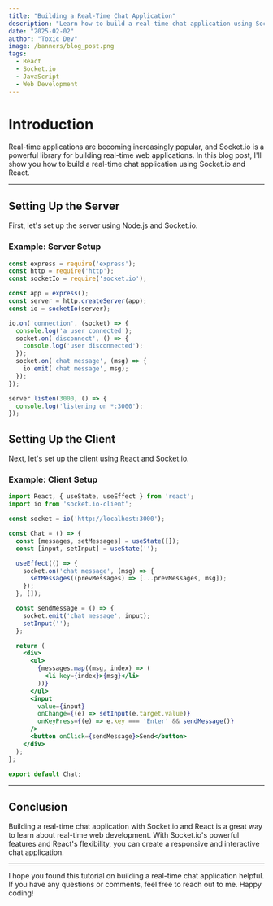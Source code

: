 ```yaml
---
title: "Building a Real-Time Chat Application"
description: "Learn how to build a real-time chat application using Socket.io and React, including setting up the server and client."
date: "2025-02-02"
author: "Toxic Dev"
image: /banners/blog_post.png
tags: 
  - React
  - Socket.io
  - JavaScript
  - Web Development
---
```


# Introduction

Real-time applications are becoming increasingly popular, and Socket.io is a powerful library for building real-time web applications. In this blog post, I'll show you how to build a real-time chat application using Socket.io and React.

---

## Setting Up the Server

First, let's set up the server using Node.js and Socket.io.

### Example: Server Setup

```jsx
const express = require('express');
const http = require('http');
const socketIo = require('socket.io');

const app = express();
const server = http.createServer(app);
const io = socketIo(server);

io.on('connection', (socket) => {
  console.log('a user connected');
  socket.on('disconnect', () => {
    console.log('user disconnected');
  });
  socket.on('chat message', (msg) => {
    io.emit('chat message', msg);
  });
});

server.listen(3000, () => {
  console.log('listening on *:3000');
});
```

## Setting Up the Client
Next, let's set up the client using React and Socket.io.

### Example: Client Setup
```jsx
import React, { useState, useEffect } from 'react';
import io from 'socket.io-client';

const socket = io('http://localhost:3000');

const Chat = () => {
  const [messages, setMessages] = useState([]);
  const [input, setInput] = useState('');

  useEffect(() => {
    socket.on('chat message', (msg) => {
      setMessages((prevMessages) => [...prevMessages, msg]);
    });
  }, []);

  const sendMessage = () => {
    socket.emit('chat message', input);
    setInput('');
  };

  return (
    <div>
      <ul>
        {messages.map((msg, index) => (
          <li key={index}>{msg}</li>
        ))}
      </ul>
      <input
        value={input}
        onChange={(e) => setInput(e.target.value)}
        onKeyPress={(e) => e.key === 'Enter' && sendMessage()}
      />
      <button onClick={sendMessage}>Send</button>
    </div>
  );
};

export default Chat;
```

---

## Conclusion
Building a real-time chat application with Socket.io and React is a great way to learn about real-time web development. With Socket.io's powerful features and React's flexibility, you can create a responsive and interactive chat application.

---

I hope you found this tutorial on building a real-time chat application helpful. If you have any questions or comments, feel free to reach out to me. Happy coding!